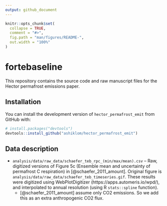 ```yaml
---
output: github_document
---
```


<!-- README.md is generated from README.Rmd. Please edit that file -->

```r
knitr::opts_chunk$set(
  collapse = TRUE,
  comment = "#>",
  fig.path = "man/figures/README-",
  out.width = "100%"
)
```
# fortebaseline

This repository contains the source code and raw manuscript files for the Hector permafrost emissions paper.

## Installation

You can install the development version of `hector_permafrost_emit` from GitHub with:

```r
# install.packages("devtools")
devtools::install_github("ashiklom/hector_permafrost_emit")
```

## Data description

- `analysis/data/raw_data/schaefer_teb_rpc_(min/max/mean).csv` -- Raw, digitized versions of Figure 5c (Ensemble mean and uncertainty of permafrost C respiration) in [@schaefer_2011_amount]. Original figure is `analysis/data/raw_data/schaefer_teb_timeseries.gif`. These results were digitized using WebPlotDigitizer (https://apps.automeris.io/wpd/), and interpolated to annual resolution (using R `stats::spline` function).
    - [@schaefer_2011_amount] assume only CO2 emissions. So we add this as an extra anthropogenic CO2 flux.
